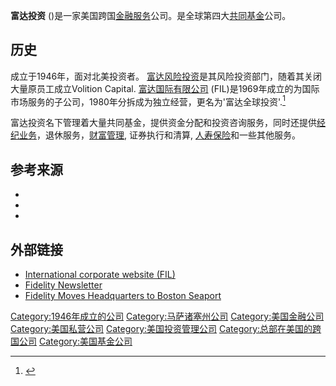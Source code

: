 {{Infobox company
|name             = 富达投资<br>Fidelity Investments Inc.
|logo             =
|type             = 私人公司
|image            = Fidelity-Inv-Boston.JPG
|image_caption          = 富达投资波士顿公司
|founder          = Edward Johnson, II
|area_served      = 全球
|key_people       = [[Abigail_Johnson|Abigail Johnson]] (首席执行官)<ref>{{cite news|last1=O'Donnell|first1=Carl|title=Abigail Johnson Replaces Father Edward As CEO Of Fidelity|url=http://www.forbes.com/sites/carlodonnell/2014/10/13/abigail-johnson-replaces-father-edward-as-ceo-of-fidelity/|accessdate=5 December 2014|publisher=Forbes|date=13 October 2014|archive-date=2020-07-31|archive-url=https://web.archive.org/web/20200731092035/https://www.forbes.com/sites/carlodonnell/2014/10/13/abigail-johnson-replaces-father-edward-as-ceo-of-fidelity/|dead-url=no}}</ref>(董事长)
[[Kathleen_Murphy_(executive)|Kathleen Murphy]] (董事长, 富达个人投资)
|industry         = [[金融服务|金融服务]]
|products         = [[投资管理|投资管理]]<br>[[共同基金|共同基金]]<br>在线投资
|aum              = {{increase}} $3.09万亿美元 (2020年12月31日)
|num_employees    = 45,000 (2016)
|foundation       = {{start date and age|1946}} (as Fidelity Management and Research Company)
|location_city    = [[马萨诸塞州|马萨诸塞州]][[波士顿|波士顿]]
|location_country = {{USA}}
|major_shareholder= [[(Edward)_Johnson_family|(Edward) Johnson family]]49%<br>[[员工|员工]]51%
|homepage         = {{URL|https://www.fidelity.com/|Fidelity.com}}
}}
'''富达投资''' ({{lang-en|Fidelity Investments}})是一家美国跨国[[金融服务|金融服务]]公司。是全球第四大[[共同基金|共同基金]]公司。

== 历史 ==
成立于1946年，面对北美投资者。 [[富达风险投资|富达风险投资]]是其风险投资部门，随着其关闭大量原员工成立Volition Capital. [[富达国际有限公司|富达国际有限公司]] (FIL)是1969年成立的为国际市场服务的子公司，1980年分拆成为独立经营，更名为'富达全球投资'.<ref>{{cite web|url=http://www.investmentweek.co.uk/investment-week/news/1732835/fidelity-international-rebrands-fidelity-investment-managers|title=Fidelity International rebrands as ‘Fidelity Investment Managers’ (Investment Week 2010)|accessdate=2016-12-22|archive-date=2016-03-24|archive-url=https://web.archive.org/web/20160324141428/http://www.investmentweek.co.uk/investment-week/news/1732835/fidelity-international-rebrands-fidelity-investment-managers|dead-url=no}}</ref>

富达投资名下管理着大量共同基金，提供资金分配和投资咨询服务，同时还提供[[经纪公司|经纪业务]]，退休服务，[[财富管理|财富管理]], 证券执行和清算, [[人寿保险|人寿保险]]和一些其他服务。

== 参考来源 ==
{{Reflist}}

* {{cite web |url=http://www.boston.com/business/articles/2006/03/03/profit_at_fidelity_rockets_20_in_2005/ |title=Profit at Fidelity rockets 20% in 2005 |date=March 3, 2006 |work=The Boston Globe |access-date=2016-12-22 |archive-date=2016-03-04 |archive-url=https://web.archive.org/web/20160304204948/http://www.boston.com/business/articles/2006/03/03/profit_at_fidelity_rockets_20_in_2005/ |dead-url=no }}
* {{cite web |url=http://www.boston.com/business/articles/2007/02/16/fidelity_reports_lower_net_income_for_2006/ |title=Fidelity Reports Lower Net Income for 2006 |date=February 16, 2007 |work=The Boston Globe |access-date=2016-12-22 |archive-date=2007-04-01 |archive-url=https://web.archive.org/web/20070401203011/http://www.boston.com/business/articles/2007/02/16/fidelity_reports_lower_net_income_for_2006/ |dead-url=no }}
* {{cite web |url=http://www.boston.com/business/articles/2007/08/09/at_fidelity_old_star_is_rising_anew/ |title=At Fidelity, old star is rising anew |first=Ross |last=Kerber |work=The Boston Globe |date=August 9, 2007 |accessdate=October 20, 2016 |archive-date=2016-03-04 |archive-url=https://web.archive.org/web/20160304055612/http://www.boston.com/business/articles/2007/08/09/at_fidelity_old_star_is_rising_anew/ |dead-url=no }}

== 外部链接 ==
* [http://www.fidelity-international.com/ International corporate website (FIL)] {{Wayback|url=http://www.fidelity-international.com/ |date=20110303050553 }}
* [http://www.fidelityadviser.com/ Fidelity Newsletter] {{Wayback|url=http://www.fidelityadviser.com/ |date=20170307060947 }}
* [http://www.bostoncityproperties.com/articles/2012/Nov/11-19/boston-innovation-district-fidelity-moving-headquarters-to-seaport.html Fidelity Moves Headquarters to Boston Seaport] {{Wayback|url=http://www.bostoncityproperties.com/articles/2012/Nov/11-19/boston-innovation-district-fidelity-moving-headquarters-to-seaport.html |date=20191019174853 }}

{{Authority control}}

[[Category:1946年成立的公司|Category:1946年成立的公司]]
[[Category:马萨诸塞州公司|Category:马萨诸塞州公司]]
[[Category:美国金融公司|Category:美国金融公司]]
[[Category:美国私营公司|Category:美国私营公司]]
[[Category:美国投资管理公司|Category:美国投资管理公司]]
[[Category:总部在美国的跨国公司|Category:总部在美国的跨国公司]]
[[Category:美国基金公司|Category:美国基金公司]]